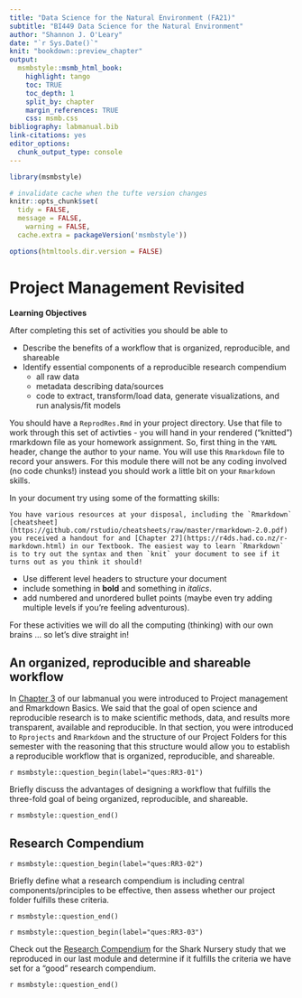 ```yaml
---
title: "Data Science for the Natural Environment (FA21)"
subtitle: "BI449 Data Science for the Natural Environment"
author: "Shannon J. O'Leary"
date: "`r Sys.Date()`"
knit: "bookdown::preview_chapter"
output:
  msmbstyle::msmb_html_book:
    highlight: tango
    toc: TRUE
    toc_depth: 1
    split_by: chapter
    margin_references: TRUE
    css: msmb.css
bibliography: labmanual.bib
link-citations: yes
editor_options: 
  chunk_output_type: console
---
```


```r

library(msmbstyle)

# invalidate cache when the tufte version changes
knitr::opts_chunk$set(
  tidy = FALSE, 
  message = FALSE,
	warning = FALSE,
  cache.extra = packageVersion('msmbstyle'))

options(htmltools.dir.version = FALSE)

```

# Project Management Revisited

**Learning Objectives**

After completing this set of activities you should be able to

* Describe the benefits of a workflow that is organized, reproducible, and shareable
* Identify essential components of a reproducible research compendium
  + all raw data
  + metadata describing data/sources
  + code to extract, transform/load data, generate visualizations, and run analysis/fit models


You should have a `ReprodRes.Rmd` in your project directory. Use that file to work through this set of activties - you will hand in your rendered ("knitted") rmarkdown file as your homework assignment. So, first thing in the `YAML` header, change the author to your name. You will use this `Rmarkdown` file to record your answers. For this module there will not be any coding involved (no code chunks!) instead you should work a little bit on your `Rmarkdown` skills.

In your document try using some of the formatting skills:

```marginfigure

You have various resources at your disposal, including the `Rmarkdown` [cheatsheet](https://github.com/rstudio/cheatsheets/raw/master/rmarkdown-2.0.pdf) you received a handout for and [Chapter 27](https://r4ds.had.co.nz/r-markdown.html) in our Textbook. The easiest way to learn `Rmarkdown` is to try out the syntax and then `knit` your document to see if it turns out as you think it should!

```

* Use different level headers to structure your document
* include something in **bold** and something in *italics*.
* add numbered and unordered bullet points (maybe even try adding multiple levels if you're feeling adventurous).

For these activities we will do all the computing (thinking) with our own brains ... so let's dive straight in!

## An organized, reproducible and shareable workflow

In [Chapter 3](https://bi449fa21.netlify.app/project-management-and-rmarkdown-basics.html) of our labmanual you were introduced to Project management and Rmarkdown Basics. We said that the goal of open science and reproducible research is to make scientific methods, data, and results more transparent, available and reproducible. In that section, you were introduced to `Rprojects` and `Rmarkdown` and the structure of our Project Folders for this semester with the reasoning that this structure would allow you to establish a reproducible workflow that is organized, reproducible, and shareable.

`r msmbstyle::question_begin(label="ques:RR3-01")`

Briefly discuss the advantages of designing a workflow that fulfills the three-fold goal of being organized, reproducible, and shareable.

`r msmbstyle::question_end()`

## Research Compendium

`r msmbstyle::question_begin(label="ques:RR3-02")`

Briefly define what a research compendium is including central components/principles to be effective, then assess whether our project folder fulfills these criteria.

`r msmbstyle::question_end()`


`r msmbstyle::question_begin(label="ques:RR3-03")`

Check out the [Research Compendium](https://github.com/dgs108/TX_EFH) for the Shark Nursery study that we reproduced in our last module and determine if it fulfills the criteria we have set for a "good" research compendium.

`r msmbstyle::question_end()`








